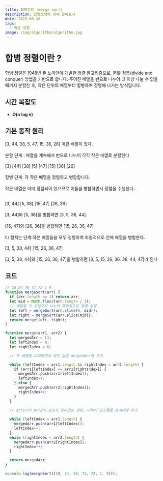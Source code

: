 ```yaml
---
title: 합병정렬 (merge sort)
description: 합병정렬에 대해 알아보자
date: 2023-08-20
tags:
  - 합병 정렬
image: /img/algorithm/algorithm.jpg
---
```


# 합병 정렬이란 ?
합병 정렬은 1948년 폰 노이만이 개발한 정렬 알고리즘으로, 분할 정복(divide and conquer) 방법을 기반으로 합니다. 
주어진 배열을 반으로 나누어 더 이상 나눌 수 없을 때까지 분할한 후, 
작은 단위의 배열부터 합병하며 정렬해 나가는 방식입니다.

## 시간 복잡도
* **O(n log n)**

## 기본 동작 원리
[3, 44, 38, 5, 47, 15, 36, 26] 이런 배열이 있다.<br></br>
분할 단계 : 배열을 계속해서 반으로 나누어 각각 작은 배열로 분할한다<br></br>
[3] [44] [38] [5] [47] [15] [36] [26]<br></br>
합병 단계: 각 작은 배열을 정렬하고 병합합니다. <br></br>
작은 배열은 이미 정렬되어 있으므로 이들을 병합하면서 정렬을 수행한다.<br></br>

[3, 44] [5, 38] [15, 47] [26, 36]<br></br>
[3, 44]와 [5, 38]을 병합하면 [3, 5, 38, 44].<br></br>
[15, 47]와 [26, 36]을 병합하면 [15, 26, 36, 47]<br></br>
다 합치는 단계:작은 배열들을 모두 정렬하여 최종적으로 전체 배열을 병합한다.<br></br>
[3, 5, 38, 44] [15, 26, 36, 47]<br></br>
[3, 5, 38, 44]와 [15, 26, 36, 47]을 병합하면 [3, 5, 15, 26, 36, 38, 44, 47]가 된다

## 코드
```js
// 10 24 76 73 72 1 9
function mergeSort(arr) {
  if (arr.length <= 1) return arr;
  let mid = Math.floor(arr.length / 2);
  // 배열을 두 부분으로 나누어 재귀적으로 합병 정렬
  let left = mergeSort(arr.slice(0, mid));
  let right = mergeSort(arr.slice(mid)); 
  return merge(left, right);
}

function merge(arr1, arr2) {
  let mergedArr = [];
  let leftIndex = 0;
  let rightIndex = 0;

  // 두 배열을 비교하면서 작은 값을 mergedArr에 추가

  while (leftIndex < arr1.length && rightIndex < arr2.length) {
    if (arr1[leftIndex] <= arr2[rightIndex]) {
      mergedArr.push(arr1[leftIndex]);
      leftIndex++;
    } else {
      mergedArr.push(arr2[rightIndex]);
      rightIndex++;
    }
  }

  // arr1이나 arr2의 요소가 남아있는 경우, 나머지 요소들을 순서대로 추가
  
  while (leftIndex < arr1.length) {
    mergedArr.push(arr1[leftIndex]);
    leftIndex++;
  }
  while (rightIndex < arr2.length) {
    mergedArr.push(arr2[rightIndex]);
    rightIndex++;
  }

  return mergedArr;
}

console.log(mergeSort([10, 24, 76, 73, 72, 1, 9]));
```